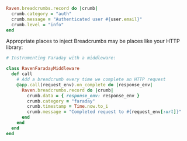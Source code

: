 ```ruby
Raven.breadcrumbs.record do |crumb|
  crumb.category = "auth"
  crumb.message = "Authenticated user #{user.email}"
  crumb.level = "info"
end
```

Appropriate places to inject Breadcrumbs may be places like your HTTP library:

```ruby
# Instrumenting Faraday with a middleware:

class RavenFaradayMiddleware
  def call
    # Add a breadcrumb every time we complete an HTTP request
    @app.call(request_env).on_complete do |response_env|
      Raven.breadcrumbs.record do |crumb|
        crumb.data = { response_env: response_env }
        crumb.category = "faraday"
        crumb.timestamp = Time.now.to_i
        crumb.message = "Completed request to #{request_env[:url]}"
      end
    end
  end
end
```
